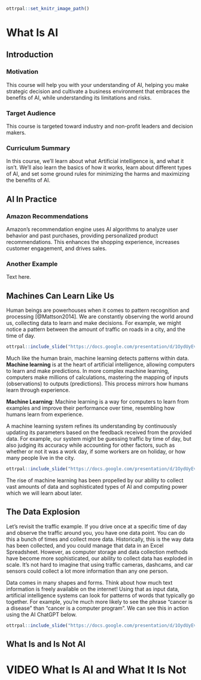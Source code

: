 
```r
ottrpal::set_knitr_image_path()
```

# What Is AI

## Introduction

### Motivation

This course will help you with your understanding of AI, helping you make strategic decision and cultivate a business environment that embraces the benefits of AI, while understanding its limitations and risks.

### Target Audience

This course is targeted toward industry and non-profit leaders and decision makers.

### Curriculum Summary

In this course, we'll learn about what Artificial intelligence is, and what it isn't. We'll also learn the basics of how it works, learn about different types of AI, and set some ground rules for minimizing the harms and maximizing the benefits of AI.

## AI In Practice

### Amazon Recommendations

Amazon's recommendation engine uses AI algorithms to analyze user behavior and past purchases, providing personalized product recommendations. This enhances the shopping experience, increases customer engagement, and drives sales.

### Another Example

Text here.

## Machines Can Learn Like Us

Human beings are powerhouses when it comes to pattern recognition and processing [@Mattson2014]. We are constantly observing the world around us, collecting data to learn and make decisions. For example, we might notice a pattern between the amount of traffic on roads in a city, and the time of day. 

```r
ottrpal::include_slide("https://docs.google.com/presentation/d/1OydUyEv1uEzn8ONPznxH1mGd4VHC9n88_aUGqkHJX4I/edit#slide=id.gcf1264c749_0_140")
```

Much like the human brain, machine learning detects patterns within data. **Machine learning** is at the heart of artificial intelligence, allowing computers to learn and make predictions. In more complex machine learning, computers make millions of calculations, mastering the mapping of inputs (observations) to outputs (predictions). This process mirrors how humans learn through experience. 

<div class = "dictionary"> 
**Machine Learning**: Machine learning is a way for computers to learn from examples and improve their performance over time, resembling how humans learn from experience.
</div>

A machine learning system refines its understanding by continuously updating its parameters based on the feedback received from the provided data. For example, our system might be guessing traffic by time of day, but also judging its accuracy while accounting for other factors, such as whether or not it was a work day, if some workers are on holiday, or how many people live in the city. 

```r
ottrpal::include_slide("https://docs.google.com/presentation/d/1OydUyEv1uEzn8ONPznxH1mGd4VHC9n88_aUGqkHJX4I/edit#slide=id.g1965a5f7f0a_0_44")
```

The rise of machine learning has been propelled by our ability to collect vast amounts of data and sophisticated types of AI and computing power which we will learn about later.

## The Data Explosion

Let's revisit the traffic example. If you drive once at a specific time of day and observe the traffic around you, you have one data point. You can do this a bunch of times and collect more data. Historically, this is the way data has been collected, and you could manage that data in an Excel Spreadsheet. However, as computer storage and data collection methods have become more sophisticated, our ability to collect data has exploded in scale. It's not hard to imagine that using traffic cameras, dashcams, and car sensors could collect a lot more information than any one person.

Data comes in many shapes and forms. Think about how much text information is freely available on the internet! Using that as input data, artificial intelligence systems can look for patterns of words that typically go together. For example, you're much more likely to see the phrase "cancer is a disease" than "cancer is a computer program". We can see this in action using the AI ChatGPT below.

```r
ottrpal::include_slide("https://docs.google.com/presentation/d/1OydUyEv1uEzn8ONPznxH1mGd4VHC9n88_aUGqkHJX4I/edit#slide=id.g2a3877ab699_0_79")
```

## What Is and Is Not AI




# VIDEO What Is AI and What It Is Not

